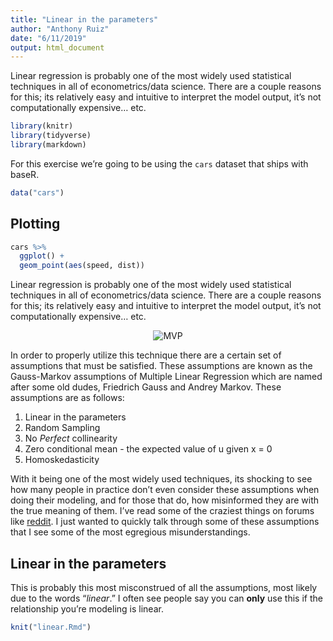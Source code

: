 ```yaml
---
title: "Linear in the parameters"
author: "Anthony Ruiz"
date: "6/11/2019"
output: html_document
---
```



Linear regression is probably one of the most widely used statistical techniques in all of econometrics/data science. There are a couple reasons for this; its relatively easy and intuitive to interpret the model output, it's not computationally expensive... etc.


```r
library(knitr)
library(tidyverse)
library(markdown)
```

For this exercise we're going to be using the `cars` dataset that ships with baseR.

```r
data("cars")
```

## Plotting

```r
cars %>%
  ggplot() +
  geom_point(aes(speed, dist))
```


Linear regression is probably one of the most widely used statistical techniques in all of econometrics/data science. There are a couple reasons for this; its relatively easy and intuitive to interpret the model output, it's not computationally expensive... etc.

<p style="text-align:center">
<img src="/img/da_real_mvp.jpg" alt="MVP"/>
</p>

In order to properly utilize this technique there are a certain set of assumptions that must be satisfied. These assumptions are known as the Gauss-Markov assumptions of Multiple Linear Regression which are named after some old dudes, Friedrich Gauss and Andrey Markov. These assumptions are as follows:

  1. Linear in the parameters
  2. Random Sampling
  3. No *Perfect* collinearity
  4. Zero conditional mean - the expected value of u given x = 0
  5. Homoskedasticity

With it being one of the most widely used techniques, its shocking to see how many people in practice don't even consider these assumptions when doing their modeling, and for those that do, how misinformed they are with the true meaning of them. I've read some of the craziest things on forums like [reddit](https://reddit.com/r/datascience). I just wanted to quickly talk through some of these assumptions that I see some of the most egregious misunderstandings.

## Linear in the parameters
This is probably this most misconstrued of all the assumptions, most likely due to the words "*linear*." I often see people say you can **only** use this if the relationship you're modeling is linear.



```r
knit("linear.Rmd")
```

